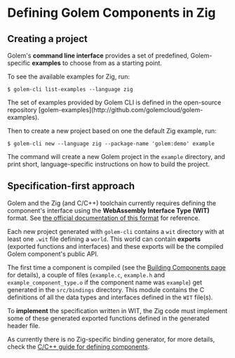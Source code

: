 
# Defining Golem Components in Zig

## Creating a project

Golem's **command line interface** provides a set of predefined, Golem-specific **examples** to choose from as a starting point.

To see the available examples for Zig, run:

```shell
$ golem-cli list-examples --language zig
```

<Callout type="info">
  The set of examples provided by Golem CLI is defined in the open-source repository
  [golem-examples](http://github.com/golemcloud/golem-examples).
</Callout>

Then to create a new project based on one the default Zig example, run:

```shell
$ golem-cli new --language zig --package-name 'golem:demo' example
```

The command will create a new Golem project in the `example` directory, and print short, language-specific instructions on how to build the project.

## Specification-first approach

Golem and the Zig (and C/C++) toolchain currently requires defining the component's interface using the **WebAssembly Interface Type (WIT)** format. See [the official documentation of this format](https://component-model.bytecodealliance.org/design/wit.html) for reference.

Each new project generated with `golem-cli` contains a `wit` directory with at least one `.wit` file defining a `world`. This world can contain **exports** (exported functions and interfaces) and these exports will be the compiled Golem component's public API.

The first time a component is compiled (see the [Building Components page](../../../docs/experimental-languages/zig-language-guide/building-components.mdx) for details), a couple of files (`example.c`, `example.h` and `example_component_type.o` if the component name was `example`) get generated in the `src/bindings` directory. This module contains the C definitions of all the data types and interfaces defined in the `WIT` file(s).

To **implement** the specification written in WIT, the Zig code must implement some of these generated exported functions defined in the generated header file.

As currently there is no Zig-specific binding generator, for more details, check the [C/C++ guide for defining components](../../../docs/ccpp-language-guide/defining-components.mdx).
